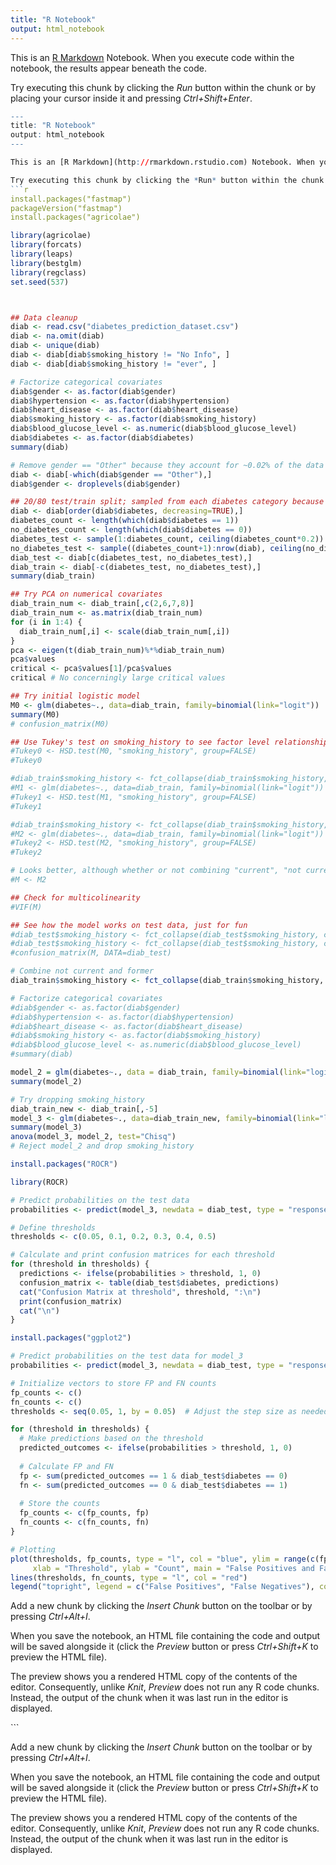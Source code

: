 ---
title: "R Notebook"
output: html_notebook
---

This is an [R Markdown](http://rmarkdown.rstudio.com) Notebook. When you execute code within the notebook, the results appear beneath the code. 

Try executing this chunk by clicking the *Run* button within the chunk or by placing your cursor inside it and pressing *Ctrl+Shift+Enter*. 

```{r}
---
title: "R Notebook"
output: html_notebook
---

This is an [R Markdown](http://rmarkdown.rstudio.com) Notebook. When you execute code within the notebook, the results appear beneath the code. 

Try executing this chunk by clicking the *Run* button within the chunk or by placing your cursor inside it and pressing *Ctrl+Shift+Enter*. 
```{r}
install.packages("fastmap")
packageVersion("fastmap")
install.packages("agricolae")
```

```{r}
library(agricolae)
library(forcats)
library(leaps)
library(bestglm)
library(regclass)
set.seed(537)



## Data cleanup
diab <- read.csv("diabetes_prediction_dataset.csv")
diab <- na.omit(diab)
diab <- unique(diab)
diab <- diab[diab$smoking_history != "No Info", ]
diab <- diab[diab$smoking_history != "ever", ]

# Factorize categorical covariates
diab$gender <- as.factor(diab$gender)
diab$hypertension <- as.factor(diab$hypertension)
diab$heart_disease <- as.factor(diab$heart_disease)
diab$smoking_history <- as.factor(diab$smoking_history)
diab$blood_glucose_level <- as.numeric(diab$blood_glucose_level)
diab$diabetes <- as.factor(diab$diabetes)
summary(diab)

# Remove gender == "Other" because they account for ~0.02% of the data
diab <- diab[-which(diab$gender == "Other"),]
diab$gender <- droplevels(diab$gender)

## 20/80 test/train split; sampled from each diabetes category because data is unbalanced
diab <- diab[order(diab$diabetes, decreasing=TRUE),]
diabetes_count <- length(which(diab$diabetes == 1))
no_diabetes_count <- length(which(diab$diabetes == 0))
diabetes_test <- sample(1:diabetes_count, ceiling(diabetes_count*0.2))
no_diabetes_test <- sample((diabetes_count+1):nrow(diab), ceiling(no_diabetes_count*0.2))
diab_test <- diab[c(diabetes_test, no_diabetes_test),]
diab_train <- diab[-c(diabetes_test, no_diabetes_test),]
summary(diab_train)

## Try PCA on numerical covariates
diab_train_num <- diab_train[,c(2,6,7,8)]
diab_train_num <- as.matrix(diab_train_num)
for (i in 1:4) {
  diab_train_num[,i] <- scale(diab_train_num[,i])
}
pca <- eigen(t(diab_train_num)%*%diab_train_num)
pca$values
critical <- pca$values[1]/pca$values
critical # No concerningly large critical values
```


```{r, echo=TRUE}
## Try initial logistic model
M0 <- glm(diabetes~., data=diab_train, family=binomial(link="logit"))
summary(M0)
# confusion_matrix(M0)

## Use Tukey's test on smoking_history to see factor level relationships; try merging level pairs with highest p-value, one at a time
#Tukey0 <- HSD.test(M0, "smoking_history", group=FALSE)
#Tukey0

#diab_train$smoking_history <- fct_collapse(diab_train$smoking_history, cur_not = c("current", "not current"))
#M1 <- glm(diabetes~., data=diab_train, family=binomial(link="logit"))
#Tukey1 <- HSD.test(M1, "smoking_history", group=FALSE)
#Tukey1

#diab_train$smoking_history <- fct_collapse(diab_train$smoking_history, cur_not_ever = c("cur_not", "ever"))
#M2 <- glm(diabetes~., data=diab_train, family=binomial(link="logit"))
#Tukey2 <- HSD.test(M2, "smoking_history", group=FALSE)
#Tukey2

# Looks better, although whether or not combining "current", "not current", and "ever" together makes sense is up for debate; if needed we can revert back to M0 or M1
#M <- M2

## Check for multicolinearity
#VIF(M)

## See how the model works on test data, just for fun
#diab_test$smoking_history <- fct_collapse(diab_test$smoking_history, cur_not = c("current", "not current"))
#diab_test$smoking_history <- fct_collapse(diab_test$smoking_history, cur_not_ever = c("cur_not", "ever"))
#confusion_matrix(M, DATA=diab_test)

```


```{r, echo=TRUE}

# Combine not current and former
diab_train$smoking_history <- fct_collapse(diab_train$smoking_history, cur_not = c("not current", "former"))

# Factorize categorical covariates
#diab$gender <- as.factor(diab$gender)
#diab$hypertension <- as.factor(diab$hypertension)
#diab$heart_disease <- as.factor(diab$heart_disease)
#diab$smoking_history <- as.factor(diab$smoking_history)
#diab$blood_glucose_level <- as.numeric(diab$blood_glucose_level)
#summary(diab)

model_2 = glm(diabetes~., data = diab_train, family=binomial(link="logit"))
summary(model_2)
```

```{r, echo=TRUE}
# Try dropping smoking_history
diab_train_new <- diab_train[,-5]
model_3 <- glm(diabetes~., data=diab_train_new, family=binomial(link="logit"))
summary(model_3)
anova(model_3, model_2, test="Chisq")
# Reject model_2 and drop smoking_history
```

```{r}
install.packages("ROCR")
```

```{r}
library(ROCR)

# Predict probabilities on the test data
probabilities <- predict(model_3, newdata = diab_test, type = "response")

# Define thresholds
thresholds <- c(0.05, 0.1, 0.2, 0.3, 0.4, 0.5)

# Calculate and print confusion matrices for each threshold
for (threshold in thresholds) {
  predictions <- ifelse(probabilities > threshold, 1, 0)
  confusion_matrix <- table(diab_test$diabetes, predictions)
  cat("Confusion Matrix at threshold", threshold, ":\n")
  print(confusion_matrix)
  cat("\n")
}
```
```{r}
install.packages("ggplot2")
```


```{r}
# Predict probabilities on the test data for model_3
probabilities <- predict(model_3, newdata = diab_test, type = "response")

# Initialize vectors to store FP and FN counts
fp_counts <- c()
fn_counts <- c()
thresholds <- seq(0.05, 1, by = 0.05)  # Adjust the step size as needed

for (threshold in thresholds) {
  # Make predictions based on the threshold
  predicted_outcomes <- ifelse(probabilities > threshold, 1, 0)
  
  # Calculate FP and FN
  fp <- sum(predicted_outcomes == 1 & diab_test$diabetes == 0)
  fn <- sum(predicted_outcomes == 0 & diab_test$diabetes == 1)
  
  # Store the counts
  fp_counts <- c(fp_counts, fp)
  fn_counts <- c(fn_counts, fn)
}

# Plotting
plot(thresholds, fp_counts, type = "l", col = "blue", ylim = range(c(fp_counts, fn_counts)),
     xlab = "Threshold", ylab = "Count", main = "False Positives and False Negatives by Threshold")
lines(thresholds, fn_counts, type = "l", col = "red")
legend("topright", legend = c("False Positives", "False Negatives"), col = c("blue", "red"), lty = 1)
```

Add a new chunk by clicking the *Insert Chunk* button on the toolbar or by pressing *Ctrl+Alt+I*.

When you save the notebook, an HTML file containing the code and output will be saved alongside it (click the *Preview* button or press *Ctrl+Shift+K* to preview the HTML file).

The preview shows you a rendered HTML copy of the contents of the editor. Consequently, unlike *Knit*, *Preview* does not run any R code chunks. Instead, the output of the chunk when it was last run in the editor is displayed.

```

Add a new chunk by clicking the *Insert Chunk* button on the toolbar or by pressing *Ctrl+Alt+I*.

When you save the notebook, an HTML file containing the code and output will be saved alongside it (click the *Preview* button or press *Ctrl+Shift+K* to preview the HTML file).

The preview shows you a rendered HTML copy of the contents of the editor. Consequently, unlike *Knit*, *Preview* does not run any R code chunks. Instead, the output of the chunk when it was last run in the editor is displayed.
